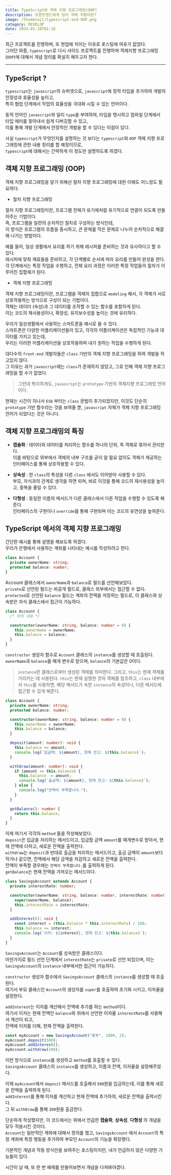 ```yaml
---
title: TypeScript와 객체 지향 프로그래밍(OOP)
description: 프론트엔드에게 있어 객체 지향이란?
image: /thumbnail/typescript-and-OOP.png
category: DEVELOP
date: 2024-01-28T01:18
---
```


최근 프로젝트를 진행하며, 또 현업에 치이는 이유로 포스팅에 여유가 없었다.<br/>
그러던 와중, `typescript`로 다시 사이드 프로젝트를 진행하며 객체지향 프로그래밍(`OOP`)에 대해서 개념 정리를 확실히 해두고자 한다.<br/>

---

## TypeScript ?

`typescript`는 `javascript`의 슈퍼셋으로, `javascript`에 정적 타입을 추가하여 개발의 안정성과 효율성을 높이고,<br/>
특히 협업 단계에서 작업의 효율성을 극대화 시킬 수 있는 언어이다.<br/>

동적 언어인 `javascript`와 달리 `type`을 부여하여, 타입을 명시하고 컴파일 단계에서 타입 에러를 찾아내서 쉽게 디버깅할 수 있고,<br/>
이를 통해 개발 단계에서 안정적인 개발을 할 수 있다는 이점이 있다.<br/>

사실 `typescript`가 무엇인지를 설명하는 것 보다는 `typescript`와 `OOP` 객체 지향 프로그래밍에 관한 내용 정리를 할 예정이므로,<br/>
`typescript`에 대해서는 간략하게 이 정도만 설명하도록 하겠다.

## 객체 지향 프로그래밍 (OOP)

객체 지향 프로그래밍을 알기 위해선 절차 지향 프로그래밍에 대한 이해도 어느정도 필요하다.<br/>

- 절차 지향 프로그래밍

절차 지향 프로그래밍이란, 프로그램 전체가 유기체처럼 유기적으로 연결이 되도록 만들어주는 기법이다.<br/>
즉, 프로그램을 일련의 순차적인 절차로 구성하는 방식인데, <br/>
이 방식은 프로그램의 흐름을 중시하고, 큰 문제를 작은 문제로 나누어 순차적으로 해결해 나가는 방법이다.<br/>

예를 들어, 일상 생활에서 요리를 하기 위해 레시피를 준비하는 것과 유사하다고 할 수 있다.<br/>
레시피에 맞춰 재료들을 준비하고, 각 단계별로 순서에 따라 요리를 만들어 완성을 한다.<br/>
각 단계에서는 특정 작업을 수행하고, 전체 요리 과정은 이러한 특정 작업들의 절차가 이루어진 집합체가 된다.

- 객체 지향 프로그래밍

객체 지향 프로그래밍이란, 프로그램을 객체의 집합으로 `modeling` 해서, 각 객체가 서로 상호작용하는 방식으로 구성이 되는 기법이다.<br/>
객체는 데이터 (속성)과 그 데이터를 조작할 수 있는 함수를 포함하게 된다.<br/>
이는 코드의 재사용성이나, 확장성, 유지보수성을 높이는 것에 유리하다.<br/>

우리가 일상생활에서 사용하는 스마트폰을 예시로 들 수 있다.<br/>
스마트폰은 다양한 어플리케이션들이 있고, 각각의 어플리케이션은 독립적인 기능과 데이터를 가지고 있는데,<br/>
우리는 이러한 어플리케이션을 상호작용하며 내가 원하는 작업을 수행하게 된다.<br/>

대다수의 `front-end` 개발자들은 `class` 기반의 객체 지향 프로그래밍을 하여 개발을 하고있지 않다.<br/>
그 이유는 과거 `javascript`에는 `class`가 존재하지 않았고, 그로 인해 객체 지향 프로그래밍을 할 수가 없었다.<br/>

> 그런데 특이하게도, `javascript`는 `prototype` 기반의 객체지향 프로그래밍 언어이다.

현재는 시간이 지나서 `ES6` 부터는 `class` 문법이 추가되었지만, 이것도 단순히 `prototype` 기반 함수라는 것을 보여줄 뿐, `javascript` 자체가 객체 지향 프로그래밍 언어가 되었다는 것은 아니다.

## 객체 지향 프로그래밍의 특징

- **캡슐화** : 데이터와 데이터를 처리하는 함수를 하나의 단위, 즉 객체로 묶어서 관리한다.<br/>
  이를 바탕으로 외부에서 객체의 내부 구조를 굳이 알 필요 없이도 객체가 제공하는 인터페이스를 통해 상호작용할 수 있다.

- **상속성** : 한 `class`의 특성을 다른 `class` 에서도 이어받아 사용할 수 있다.<br/>
  부모, 자식과의 관계로 생각을 하면 되며, 바로 이것을 통해 코드의 재사용성을 높이고, 중복을 줄일 수 있다.

- **다형성** : 동일한 이름의 메서드가 다른 클래스에서 다른 작업을 수행할 수 있도록 해준다.<br/>
  인터페이스의 구현이나 `override`를 통해 구현되며 이는 코드의 유연성을 높여준다.

## TypeScript 에서의 객체 지향 프로그래밍

간단한 예시를 통해 설명을 해보도록 하겠다.<br/>
우리가 은행에서 사용하는 계좌를 나타내는 예시를 작성하려고 한다.<br/>

```ts
class Account {
  private ownerName: string;
  protected balance: number;
}
```

Account 클래스에서 `ownerName`과 `balance`로 필드를 선언해보았다.<br/>
`private`로 선언된 필드는 비공개 필드로, 클래스 외부에서는 접근할 수 없다.<br/>
`protected`로 선언된 `balance` 필드는 계좌의 잔액을 저장하는 필드로, 이 클래스와 상속받은 자식 클래스에서 접근이 가능하다.<br/>

```ts
class Account {
  /* 위의 내용 */

  constructor(ownerName: string, balance: number = 0) {
    this.ownerName = ownerName;
    this.balance = balance;
  }
}
```

`constructor` 생성자 함수로 `Account` 클래스의 `instance`를 생성할 때 호출된다.<br/>
`ownerName`과 `balance`를 매개 변수로 받으며, `balance`의 기본값은 0이다.

> `instance`란 클래스로부터 생성된 객체를 의미한다.
> 그리고, `this`는 현재 객체를 가리키는 데 사용된다.
> `this`는 현재 실행한 것의 객체를 참조하고, `class` 내부에서 `this`를 사용하면, 해당 메서드가 속한 `instance`의 속성이나, 다른 메서드에 접근할 수 있게 해준다.

```ts
class Account {
  private ownerName: string;
  protected balance: number;

  constructor(ownerName: string, balance: number = 0) {
    this.ownerName = ownerName;
    this.balance = balance;
  }

  deposit(amount: number): void {
    this.balance += amount;
    console.log(`입금액: ${amount}, 현재 잔고: ${this.balance}`);
  }

  withdraw(amount: number): void {
    if (amount <= this.balance) {
      this.balance -= amount;
      console.log(`출금액: ${amount}, 현재 잔고: ${this.balance}`);
    } else {
      console.log("잔액이 부족합니다.");
    }
  }

  getBalance(): number {
    return this.balance;
  }
}
```

이제 여기서 각각의 `method` 들을 작성해보았다.<br/>
`deposit`은 입금을 처리하는 메서드이고, 입금할 금액 `amount`를 매개변수로 받아서, 현재 잔액에 더하고, 새로운 잔액을 출력한다.<br/>
`withdraw`는 `deposit`과 반대로 출금을 처리하는 메서드이고, 출금 금액이 `amount`보다 작거나 같으면, 잔액에서 해당 금액을 차감하고 새로운 잔액을 출력한다.<br/>
잔액이 부족할 경우에는 `잔액이 부족합니다.`를 출력하게 된다.<br/>
`getBalance`는 현재 잔액을 가져오는 메서드이다.<br/>

```ts
class SavingsAccount extends Account {
  private interestRate: number;

  constructor(ownerName: string, balance: number, interestRate: number) {
    super(ownerName, balance);
    this.interestRate = interestRate;
  }

  addInterest(): void {
    const interest = (this.balance * this.interestRate) / 100;
    this.balance += interest;
    console.log(`이자: ${interest}, 현재 잔고: ${this.balance}`);
  }
}
```

`SavingsAccount`는 `Account`를 상속받은 클래스이다.<br/>
마찬가지로 필드 선언 단계에서 `interestRate`는 `private`로 선언 되었으며, 이는 `SavingsAccount`의 `instance` 내부에서만 접근이 가능하다.<br/>

`constructor` 생성자 함수에서 `SavingsAccount` 클래스의 `instance`를 생성할 때 호출된다.<br/>
여기서 부모 클래스인 `Account`의 생성자를 `super`를 호출하여 초기화 시키고, 이자율을 설정한다.<br/>

`addInterest`는 이자를 계산해서 잔액에 추가를 하는 `method`이다.<br/>
여기서 이자는 현재 잔액인 `balance`와 위에서 선언한 이자율 `interestRate`를 사용해서 계산이 되고,<br/>
잔액에 이자를 더해, 현재 잔액을 출력한다.<br/>

```ts
const myAccount = new SavingsAccount("흥부", 1000, 2);
myAccount.deposit(500);
myAccount.addInterest();
myAccount.withdraw(200);
```

이런 방식으로 `instance`를 생성하고 `method`를 호출할 수 있다.<br/>
`SavingsAccount` 클래스의 `instance`를 생성하고, 이름과 잔액, 이자율을 설정해주었다.<br/>

이제 `myAccount`에서 `deposit` 메서드를 호출해서 `500`원을 입금하는데, 이를 통해 새로운 잔액을 출력하게 된다.<br/>
`addInterest`를 통해 이자를 계산하고 현재 잔액에 추가하여, 새로운 잔액을 출력시킨다.<br/>
그 뒤 `withDraw`를 통해 `200`원을 출금한다.

단순하게 작성했지만, 이 코드에서는 위에서 언급한 **캡슐화**, **상속성**, **다형성** 의 개념을 모두 적용시킨 것이다.<br/>
`Account`는 일반적인 계좌에 대해서 정의를 했고, `SavingsAccount` 에서 `Account`의 특정 계좌에 특정 행동을 추가하여 부모인 `Account`의 기능을 확장했다.<br/>

기본적인 개념과 작동 방식만을 보여주는 포스팅이지만, 내가 언급하지 않은 다양한 기능들이 있다.<br/>

시간이 날 때, 또 한 번 예제를 만들어보면서 개념을 다져봐야겠다.
